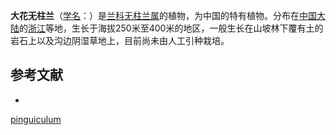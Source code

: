 {{Speciesbox
| name = 大花无柱兰
| status = 
| status_system = 
| image = 
| genus = Amitostigma
| species = pinguiculum
| authority = (Rchb. f. et S. Moore) Schltr.
}}

'''大花无柱兰'''（[[学名|学名]]：{{lang|la|''Amitostigma pinguiculum''}}）是[[兰科|兰科]][[无柱兰属|无柱兰属]]的植物，为中国的特有植物。分布在[[中国大陆|中国大陆]]的[[浙江|浙江]]等地，生长于海拔250米至400米的地区，一般生长在山坡林下覆有土的岩石上以及沟边阴湿草地上，目前尚未由人工引种栽培。

== 参考文献 ==
<div class="references-small">
* {{cite web| url =http://www.bioinfo.cn/db05/KmzwSpecies.php?action=view&id=14235| title =大花无柱兰| work =《中国高等植物数据库全库》| publisher =中国科学院微生物研究所| author =昆明植物研究所| accessdate =2009-02-24| deadurl =yes| archiveurl =https://web.archive.org/web/20160305035118/http://www.bioinfo.cn/db05/KmzwSpecies.php?action=view&id=14235| archivedate =2016-03-05}}
</div>
{{Taxonbar|from=Q10937502}}

[[Category:无柱兰属|pinguiculum]]


{{植物小作品}}